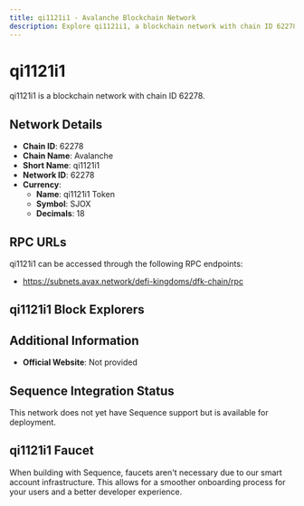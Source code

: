 ```yaml
--- 
title: qi1121i1 - Avalanche Blockchain Network
description: Explore qi1121i1, a blockchain network with chain ID 62278. Learn about its native currency, qi1121i1 Token, and how to interact with the network.
---
```


# qi1121i1

qi1121i1 is a blockchain network with chain ID 62278.

## Network Details

- **Chain ID**: 62278
- **Chain Name**: Avalanche
- **Short Name**: qi1121i1
- **Network ID**: 62278
- **Currency**: 
  - **Name**: qi1121i1 Token
  - **Symbol**: SJOX
  - **Decimals**: 18

## RPC URLs

qi1121i1 can be accessed through the following RPC endpoints:

- https://subnets.avax.network/defi-kingdoms/dfk-chain/rpc

## qi1121i1 Block Explorers



## Additional Information

- **Official Website**: Not provided

## Sequence Integration Status

This network does not yet have Sequence support but is available for deployment.

## qi1121i1 Faucet

When building with Sequence, faucets aren't necessary due to our smart account infrastructure. This allows for a smoother onboarding process for your users and a better developer experience.
